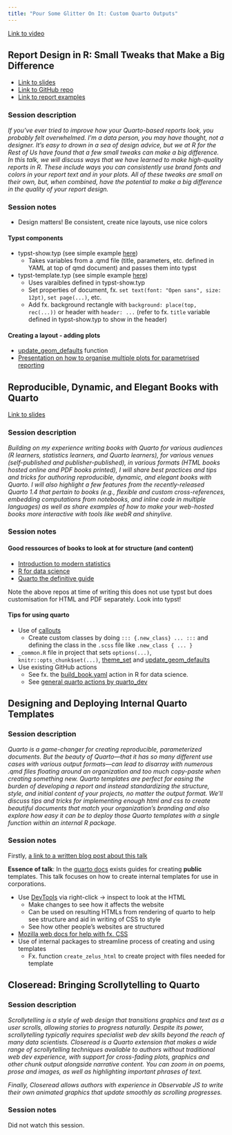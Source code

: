 ```yaml
---
title: "Pour Some Glitter On It: Custom Quarto Outputs"
---
```


[Link to video](https://reg.conf.posit.co/flow/posit/positconf24/publiccatalog/page/publiccatalog/session/1712004041983001s1h4)

## Report Design in R: Small Tweaks that Make a Big Difference

-   [Link to slides](https://rfor.us/posit2024slides)
-   [Link to GitHub repo](https://rfor.us/posit2024repo)
-   [Link to report examples](https://rfor.us/consulting)

### Session description

*If you've ever tried to improve how your Quarto-based reports look, you probably felt overwhelmed. I'm a data person, you may have thought, not a designer. It's easy to drown in a sea of design advice, but we at R for the Rest of Us have found that a few small tweaks can make a big difference. In this talk, we will discuss ways that we have learned to make high-quality reports in R. These include ways you can consistently use brand fonts and colors in your report text and in your plots. All of these tweaks are small on their own, but, when combined, have the potential to make a big difference in the quality of your report design.*

### Session notes

-   Design matters! Be consistent, create nice layouts, use nice colors

#### Typst components {#sec:typst_components}

-   typst-show.typ (see simple example [here](https://github.com/rfortherestofus/report-design/blob/main/typst-show.typ))
    -   Takes variables from a .qmd file (title, parameters, etc. defined in YAML at top of qmd document) and passes them into typst
-   typst-template.typ (see simple example [here](https://github.com/rfortherestofus/report-design/blob/main/typst-template.typ))
    -   Uses varaibles defined in typst-show.typ
    -   Set properties of document, fx. `set text(font: "Open sans", size: 12pt)`, `set page(...)`, etc.
    -   Add fx. background rectangle with `background: place(top, rec(...))` or header with `header: ...` (refer to fx. `title` variable defined in typst-show.typ to show in the header)

#### Creating a layout - adding plots

-   [update_geom_defaults](https://ggplot2.tidyverse.org/reference/update_defaults.html) function
-   [Presentation on how to organise multiple plots for parametrised reporting](https://github.com/rfortherestofus/data-viz-parameterized-reporting)

## Reproducible, Dynamic, and Elegant Books with Quarto

[Link to slides](bit.ly/books-conf24)

### Session description

*Building on my experience writing books with Quarto for various audiences (R learners, statistics learners, and Quarto learners), for various venues (self-published and publisher-published), in various formats (HTML books hosted online and PDF books printed), I will share best practices and tips and tricks for authoring reproducible, dynamic, and elegant books with Quarto. I will also highlight a few features from the recently-released Quarto 1.4 that pertain to books (e.g., flexible and custom cross-references, embedding computations from notebooks, and inline code in multiple languages) as well as share examples of how to make your web-hosted books more interactive with tools like webR and shinylive.*

### Session notes

#### Good ressources of books to look at for structure (and content)

-   [Introduction to modern statistics](https://github.com/OpenIntroStat/ims?tab=readme-ov-file)
-   [R for data science](https://github.com/hadley/r4ds)
-   [Quarto the definitive guide](https://github.com/mine-cetinkaya-rundel/quarto-tdg)

::: {.callout-note}
Note the above repos at time of writing this does not use typst but does customisation for HTML and PDF separately. Look into typst!
:::

#### Tips for using quarto

-   Use of [callouts](https://quarto.org/docs/authoring/callouts.html)
    -   Create custom classes by doing `::: {.new_class} ... :::` and defining the class in the `.scss` file like `.new_class { ... }`
-   `_common.R` file in project that sets `options(...)`, `knitr::opts_chunk$set(...)`, [theme_set](https://ggplot2.tidyverse.org/reference/theme_get.html) and [update_geom_defaults](https://ggplot2.tidyverse.org/reference/update_defaults.html)
-   Use existing GitHub actions
    -   See fx. the [build_book.yaml](https://github.com/hadley/r4ds/blob/main/.github/workflows/build_book.yaml) action in R for data science.
    -   See [general quarto actions by quarto_dev](https://github.com/quarto-dev/quarto-actions)

## Designing and Deploying Internal Quarto Templates {#sec:quarto_internal_templates}

### Session description

*Quarto is a game-changer for creating reproducible, parameterized documents. But the beauty of Quarto—that it has so many different use cases with various output formats—can lead to disarray with numerous .qmd files floating around an organization and too much copy-paste when creating something new. Quarto templates are perfect for easing the burden of developing a report and instead standardizing the structure, style, and initial content of your projects, no matter the output format. We’ll discuss tips and tricks for implementing enough html and css to create beautiful documents that match your organization’s branding and also explore how easy it can be to deploy those Quarto templates with a single function within an internal R package.*

### Session notes

Firstly, [a link to a written blog post about this talk](https://meghan.rbind.io/blog/2024-08-14-quarto-templates/)

**Essence of talk**: In the [quarto docs](https://quarto.org/docs/extensions/starter-templates.html) exists guides for creating **public** templates. This talk focuses on how to create internal templates for use in corporations.

-   Use [DevTools](https://developer.chrome.com/docs/devtools) via right-click -> inspect to look at the HTML
    -   Make changes to see how it affects the website
    -   Can be used on resulting HTMLs from rendering of quarto to help see structure and aid in writing of CSS to style
    -   See how other people's websites are structured
-   [Mozilla web docs for help with fx. CSS](https://developer.mozilla.org/en-US/docs/Web/CSS)
-   Use of internal packages to streamline process of creating and using templates
    -   Fx. function `create_zelus_html` to create project with files needed for template

## Closeread: Bringing Scrollytelling to Quarto

### Session description

*Scrollytelling is a style of web design that transitions graphics and text as a user scrolls, allowing stories to progress naturally. Despite its power, scrollytelling typically requires specialist web dev skills beyond the reach of many data scientists. Closeread is a Quarto extension that makes a wide range of scrollytelling techniques available to authors without traditional web dev experience, with support for cross-fading plots, graphics and other chunk output alongside narrative content. You can zoom in on poems, prose and images, as well as highlighting important phrases of text.*

*Finally, Closeread allows authors with experience in Observable JS to write their own animated graphics that update smoothly as scrolling progresses.*

### Session notes

Did not watch this session.